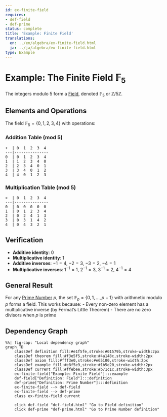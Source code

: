 ```yaml
---
id: ex-finite-field
requires:
- def-field
- def-prime
status: complete
title: 'Example: Finite Field'
translations:
  en: ../en/algebra/ex-finite-field.html
  ja: ../ja/algebra/ex-finite-field.html
type: Example
---
```


# Example: The Finite Field $\mathbb{F}_5$ {#ex-finite-field}

The integers modulo 5 form a [Field](def-field.qmd), denoted $\mathbb{F}_5$ or $\mathbb{Z}/5\mathbb{Z}$.

## Elements and Operations

The field $\mathbb{F}_5 = \{0, 1, 2, 3, 4\}$ with operations:

### Addition Table (mod 5)
```
+  | 0  1  2  3  4
---|---------------
0  | 0  1  2  3  4
1  | 1  2  3  4  0
2  | 2  3  4  0  1
3  | 3  4  0  1  2
4  | 4  0  1  2  3
```

### Multiplication Table (mod 5)
```
×  | 0  1  2  3  4
---|---------------
0  | 0  0  0  0  0
1  | 0  1  2  3  4
2  | 0  2  4  1  3
3  | 0  3  1  4  2
4  | 0  4  3  2  1
```

## Verification

- **Additive identity**: 0
- **Multiplicative identity**: 1
- **Additive inverses**: $-1 = 4$, $-2 = 3$, $-3 = 2$, $-4 = 1$
- **Multiplicative inverses**: $1^{-1} = 1$, $2^{-1} = 3$, $3^{-1} = 2$, $4^{-1} = 4$

## General Result

For any [Prime Number](../number-theory/def-prime.qmd) $p$, the set $\mathbb{F}_p = \{0, 1, ..., p-1\}$ with arithmetic modulo $p$ forms a field. This works because:
- Every non-zero element has a multiplicative inverse (by Fermat's Little Theorem)
- There are no zero divisors when $p$ is prime

## Dependency Graph

```mermaid
%%| fig-cap: "Local dependency graph"
graph TD
    classDef definition fill:#e1f5fe,stroke:#01579b,stroke-width:2px
    classDef theorem fill:#f3e5f5,stroke:#4a148c,stroke-width:2px
    classDef axiom fill:#fff3e0,stroke:#e65100,stroke-width:2px
    classDef example fill:#e8f5e9,stroke:#1b5e20,stroke-width:2px
    classDef current fill:#ffebee,stroke:#b71c1c,stroke-width:3px
    ex-finite-field["Example: Finite Field"]:::example
    def-field["Definition: Field"]:::definition
    def-prime["Definition: Prime Number"]:::definition
    ex-finite-field --> def-field
    ex-finite-field --> def-prime
    class ex-finite-field current

    click def-field "def-field.html" "Go to Field definition"
    click def-prime "def-prime.html" "Go to Prime Number definition"
```
